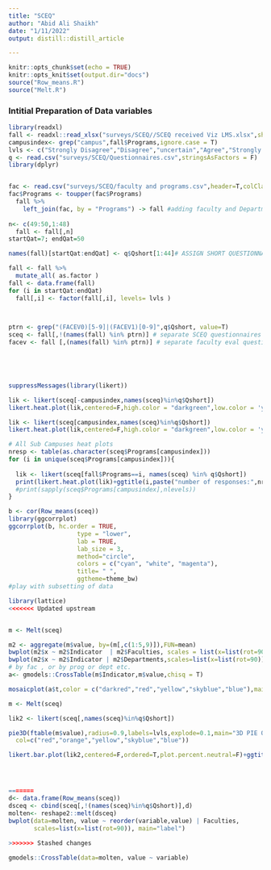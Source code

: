 ```yaml
---
title: "SCEQ"
author: "Abid Ali Shaikh"
date: "1/11/2022"
output: distill::distill_article

---
```


```r
knitr::opts_chunk$set(echo = TRUE)
knitr::opts_knit$set(output.dir="docs")
source("Row_means.R")
source("Melt.R")
```

### Intitial Preparation of Data variables

```r
library(readxl)
fall <- readxl::read_xlsx("surveys/SCEQ//SCEQ received Viz LMS.xlsx",sheet=2)
campusindex<- grep("campus",fall$Programs,ignore.case = T)
lvls <- c("Strongly Disagree","Disagree","uncertain","Agree","Strongly Agree")
q <- read.csv("surveys/SCEQ/Questionnaires.csv",stringsAsFactors = F)
library(dplyr)


fac <- read.csv("surveys/SCEQ/faculty and programs.csv",header=T,colClasses = "character")
fac$Programs <- toupper(fac$Programs)
  fall %>%
    left_join(fac, by = "Programs") -> fall #adding faculty and Department col
  
n<- c(49:50,1:48)
  fall <- fall[,n]
startQat=7; endQat=50

names(fall)[startQat:endQat] <- q$Qshort[1:44]# ASSIGN SHORT QUESTIONNAIRE NAMES

fall <- fall %>%
  mutate_all( as.factor ) 
fall <- data.frame(fall)
for (i in startQat:endQat)
  fall[,i] <- factor(fall[,i], levels= lvls )
  


ptrn <- grep("(FACEV0)[5-9]|(FACEV1)[0-9]",q$Qshort, value=T)
sceq <- fall[,!(names(fall) %in% ptrn)] # separate SCEQ questionnaires
facev <- fall [,(names(fall) %in% ptrn)] # separate faculty eval questionnaires


  



```


```r

suppressMessages(library(likert))

lik <- likert(sceq[-campusindex,names(sceq)%in%q$Qshort])
likert.heat.plot(lik,centered=F,high.color = "darkgreen",low.color = 'yellow',text.size = 3)+ggtitle("Students ......Campus Jamshoro")

lik <- likert(sceq[campusindex,names(sceq)%in%q$Qshort])
likert.heat.plot(lik,centered=F,high.color = "darkgreen",low.color = 'yellow',text.size = 3)+ggtitle("Students ......SubCampuses")

# All Sub Campuses heat plots
nresp <- table(as.character(sceq$Programs[campusindex]))
for (i in unique(sceq$Programs[campusindex])){
  
  lik <- likert(sceq[fall$Programs==i, names(sceq) %in% q$Qshort])
  print(likert.heat.plot(lik)+ggtitle(i,paste("number of responses:",nresp[[i]])))
  #print(sapply(sceq$Programs[campusindex],nlevels))
}

```


```r
b <- cor(Row_means(sceq))
library(ggcorrplot)
ggcorrplot(b, hc.order = TRUE, 
                   type = "lower", 
                   lab = TRUE, 
                   lab_size = 3, 
                   method="circle", 
                   colors = c("cyan", "white", "magenta"), 
                   title= " ",
                   ggtheme=theme_bw)
#play with subsetting of data 

```


```r
library(lattice)
<<<<<<< Updated upstream


m <- Melt(sceq)

m2 <- aggregate(m$value, by=(m[,c(1:5,9)]),FUN=mean)
bwplot(m2$x ~ m2$Indicator  | m2$Faculties, scales = list(x=list(rot=90)))
bwplot(m2$x ~ m2$Indicator | m2$Departments,scales=list(x=list(rot=90)))
# by fac , or by prog or dept etc.
a<- gmodels::CrossTable(m$Indicator,m$value,chisq = T)

mosaicplot(a$t,color = c("darkred","red","yellow","skyblue","blue"),main = "Indicators vs likert response")

```


```r
m <- Melt(sceq)

lik2 <- likert(sceq[,names(sceq)%in%q$Qshort])

pie3D(ftable(m$value),radius=0.9,labels=lvls,explode=0.1,main="3D PIE OVERALL",
  col=c("red","orange","yellow","skyblue","blue"))

likert.bar.plot(lik2,centered=F,ordered=T,plot.percent.neutral=F)+ggtitle("SCEQ 2022")




=======
d<- data.frame(Row_means(sceq))
dsceq <- cbind(sceq[,!(names(sceq)%in%q$Qshort)],d)
molten<- reshape2::melt(dsceq)
bwplot(data=molten, value ~ reorder(variable,value) | Faculties,
       scales=list(x=list(rot=90)), main="label")
        
>>>>>>> Stashed changes


```


```r
gmodels::CrossTable(data=molten, value ~ variable)

```

